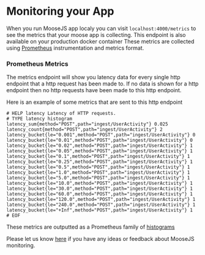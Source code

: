 # Monitoring your App

When you run MooseJS app localy you can visit `localhost:4000/metrics` to see the metrics that your moose app is collecting. This endpoint is also available on your production docker container
These metrics are collected using [Prometheus](https://prometheus.io/) instrumentation and metrics format.

### Prometheus Metrics

The metrics endpoint will show you latency data for every single http endpoint that a http request has been made to.
If no data is shown for a http endpoint then no http requests have been made to this http endpoint.

Here is an example of some metrics that are sent to this http endpoint

```
# HELP latency Latency of HTTP requests.
# TYPE latency histogram
latency_sum{method="POST",path="ingest/UserActivity"} 0.025
latency_count{method="POST",path="ingest/UserActivity"} 2
latency_bucket{le="0.001",method="POST",path="ingest/UserActivity"} 0
latency_bucket{le="0.01",method="POST",path="ingest/UserActivity"} 0
latency_bucket{le="0.02",method="POST",path="ingest/UserActivity"} 1
latency_bucket{le="0.05",method="POST",path="ingest/UserActivity"} 1
latency_bucket{le="0.1",method="POST",path="ingest/UserActivity"} 1
latency_bucket{le="0.25",method="POST",path="ingest/UserActivity"} 1
latency_bucket{le="0.5",method="POST",path="ingest/UserActivity"} 1
latency_bucket{le="1.0",method="POST",path="ingest/UserActivity"} 1
latency_bucket{le="5.0",method="POST",path="ingest/UserActivity"} 1
latency_bucket{le="10.0",method="POST",path="ingest/UserActivity"} 1
latency_bucket{le="30.0",method="POST",path="ingest/UserActivity"} 1
latency_bucket{le="60.0",method="POST",path="ingest/UserActivity"} 1
latency_bucket{le="120.0",method="POST",path="ingest/UserActivity"} 1
latency_bucket{le="240.0",method="POST",path="ingest/UserActivity"} 1
latency_bucket{le="+Inf",method="POST",path="ingest/UserActivity"} 1
# EOF
```

These metrics are outputted as a Prometheus family of [histograms](https://prometheus.io/docs/concepts/metric_types/#histogram)

Please let us know [here](https://github.com/514-labs/moose/issues/new?title=Feedback%20for%20%E2%80%9CMetrics%20Http%20Endpoint%E2%80%9D&labels=feedback) if you have any ideas or feedback about MooseJS monitoring.
